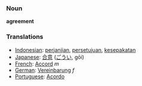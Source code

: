=== Noun ===

'''agreement'''

=== Translations ===
*[[Indonesian]]: [[janji|perjanjian]], [[setuju|persetujuan]], [[sepakat|kesepakatan]]
*[[Japanese]]: [[合意]] ([[ごうい]], gōi)
*[[French]]: [[Accord]] ''m''
*[[German]]: [[Vereinbarung]] ''f''
*[[Portuguese]]: [[Acordo]]